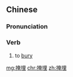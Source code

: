 ==Chinese==
{{zh-forms}}

===Pronunciation===
{{zh-pron
|m=yǎnmái
|c=jim3 maai4
|mn=qz,xm,zz:iám-bâi/tw:iám-mâi
|cat=v
}}

===Verb===
{{zh-verb}}

# to [[bury]]

[[mg:掩埋]]
[[chr:掩埋]]
[[zh:掩埋]]